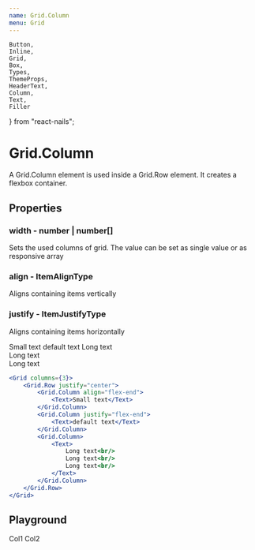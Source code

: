 ```yaml
---
name: Grid.Column
menu: Grid
---
```


    Button,
    Inline,
    Grid,
    Box,
    Types,
    ThemeProps,
    HeaderText,
    Column,
    Text,
    Filler
} from "react-nails";

# Grid.Column

A Grid.Column element is used inside a Grid.Row element. It creates a flexbox container.

## Properties

### width - number | number[]

Sets the used columns of grid. The value can be set as single value or as responsive array


### align - ItemAlignType

Aligns containing items vertically

### justify - ItemJustifyType

Aligns containing items horizontally

<Grid columns={3}>
    <Grid.Row justify="center">
        <Grid.Column align="flex-end">
            <Text>Small text</Text>
        </Grid.Column>
        <Grid.Column justify="flex-end">
            <Text>default text</Text>
        </Grid.Column>
        <Grid.Column>
            <Text>
                Long text<br/>
                Long text<br/>
                Long text<br/>
            </Text>
        </Grid.Column>
    </Grid.Row>
</Grid>

```jsx
<Grid columns={3}>
    <Grid.Row justify="center">
        <Grid.Column align="flex-end">
            <Text>Small text</Text>
        </Grid.Column>
        <Grid.Column justify="flex-end">
            <Text>default text</Text>
        </Grid.Column>
        <Grid.Column>
            <Text>
                Long text<br/>
                Long text<br/>
                Long text<br/>
            </Text>
        </Grid.Column>
    </Grid.Row>
</Grid>
```

## Playground

<Playground>
    <Grid columns={4}>
        <Grid.Row>
            <Grid.Column width={3}>Col1</Grid.Column>
            <Grid.Column width={1}>Col2</Grid.Column>
        </Grid.Row>
    </Grid>
</Playground>
